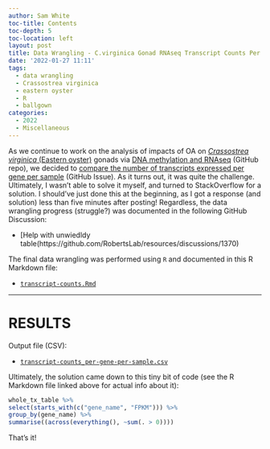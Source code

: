 ```yaml
---
author: Sam White
toc-title: Contents
toc-depth: 5
toc-location: left
layout: post
title: Data Wrangling - C.virginica Gonad RNAseq Transcript Counts Per Gene Per Sample Using Ballgown
date: '2022-01-27 11:11'
tags: 
  - data wrangling
  - Crassostrea virginica
  - eastern oyster
  - R
  - ballgown
categories: 
  - 2022
  - Miscellaneous
---
```

As we continue to work on the analysis of impacts of OA on [_Crassostrea virginica_ (Eastern oyster)](https://en.wikipedia.org/wiki/Eastern_oyster) gonads via [DNA methylation and RNAseq](https://github.com/epigeneticstoocean/2018_L18-adult-methylation) (GitHub repo), we decided to [compare the number of transcripts expressed per gene per sample](https://github.com/RobertsLab/resources/issues/1369) (GitHub Issue). As it turns out, it was quite the challenge. Ultimately, I wasn't able to solve it myself, and turned to StackOverflow for a solution. I should've just done this at the beginning, as I got a response (and solution) less than five minutes after posting! Regardless, the data wrangling progress (struggle?) was documented in the following GitHub Discussion:

- [Help with unwiedldy table(https://github.com/RobertsLab/resources/discussions/1370)

The final data wrangling was performed using `R` and documented in this R Markdown file:

- [`transcript-counts.Rmd`](https://github.com/epigeneticstoocean/2018_L18-adult-methylation/blob/main/code/transcript-counts.Rmd)


---

# RESULTS

Output file (CSV):

- [`transcript-counts_per-gene-per-sample.csv`](https://github.com/epigeneticstoocean/2018_L18-adult-methylation/blob/main/analyses/transcript-counts_per-gene-per-sample.csv)

Ultimately, the solution came down to this tiny bit of code (see the R Markdown file linked above for actual info about it):

```r
whole_tx_table %>%
select(starts_with(c("gene_name", "FPKM"))) %>%
group_by(gene_name) %>%
summarise((across(everything(), ~sum(. > 0))))
```

That's it!

